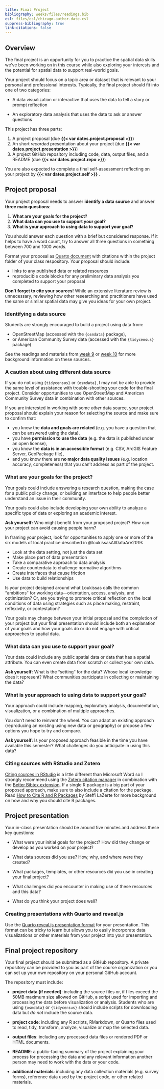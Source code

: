 ```yaml
---
title: Final Project
bibliography: weeks/files/readings.bib
csl: files/csl/chicago-author-date.csl
suppress-bibliography: true
link-citations: false
---
```


## Overview

The final project is an opportunity for you to practice the spatial data skills we've been working on in this course while also exploring your interests and the potential for spatial data to support real-world goals.

Your project should focus on a topic area or dataset that is relevant to your personal and professional interests. Typically, the final project should fit into one of two categories:

-   A data visualization or interactive that uses the data to tell a story or prompt reflection

-   An exploratory data analysis that uses the data to ask or answer questions

This project has three parts:

1.  A project proposal (due **{{< var dates.project.proposal >}}**)
2.  An short *recorded* presentation about your project (due **{{< var dates.project.presentation >}}**)
3.  A project GitHub repository including code, data, output files, and a README (due **{{< var dates.project.repo >}}**)

You are also expected to complete a final self-assessment reflecting on your project by **{{< var dates.project.self >}}** .

<!--
You are also expected to share peer feedback on two other project presentations completed by **{{< var dates.project.feedback >}}** (updated).
-->

## Project proposal

Your project proposal needs to answer **identify a data source** and answer **three main questions**:

1. **What are your goals for the project?**
2. **What data can you use to support your goal?**
3. **What is your approach to using data to support your goal?**

You should answer each question with a brief but considered response. If it helps to have a word count, try to answer all three questions in something between 700 and 1000 words.

Format your proposal as [Quarto document](https://quarto.org/) with citations within the project folder of your class respository. Your proposal should include:

- links to any published data or related resources
- reproducible code blocks for any preliminary data analysis you completed to support your proposal

**Don't forget to cite your sources!** While an extensive literature review is unnecessary, reviewing how other researching and practitioners have used the same or similar spatial data may give you ideas for your own project.

### Identifying a data source

Students are strongly encouraged to build a project using data from:

-   OpenStreetMap (accessed with the `{osmdata}` package),
-   or American Community Survey data (accessed with the `{tidycensus}` package)

See the readings and materials from [week 9](https://bldgspatialdata.github.io/website/weeks/week_09.html) or [week 10](https://bldgspatialdata.github.io/website/weeks/week_10.html) for more background information on these sources.

:::{.callout-important appearance='simple' icon=true}
### A caution about using different data source
If you do not using `{tidycensus}` or `{osmdata}`, I may not be able to provide the same level of assistance with trouble-shooting your code for the final project. Consider opportunities to use OpenStreetMap and American Community Survey data in combination with other sources.
:::

If you are interested in working with some *other* data source, your project proposal should explain your reason for selecting the source and make sure to confirm that:

-   you know the **data and goals are related** (e.g. you have a question that can be answered using the data),
-   you have **permission to use the data** (e.g. the data is published under an open license),
-   you know the **data is in an accessible format** (e.g. CSV, ArcGIS Feature Server, GeoPackage file),
-   and you know there are **no major data quality issues** (e.g. location accuracy, completeness) that you can't address as part of the project.

### What are your goals for the project?

Your goals could include answering a research question, making the case for a public policy change, or building an interface to help people better understand an issue in their community.

Your goals could also include developing your own ability to analyze a specific type of data or exploring an academic interest.

**Ask yourself:** Who might benefit from your proposed project? How can your project can avoid causing people harm?

In framing your project, look for opportunities to apply one or more of the six models of local practice described in @loukissasAllDataAre2019:

-   Look at the data setting, not just the data set
-   Make place part of data presentation
-   Take a comparative approach to data analysis
-   Create counterdata to challenge normative algorithms
-   Create interfaces that cause friction
-   Use data to build relationships

Is your project designed around what Loukissas calls the common "ambitions" for working data---orientation, access, analysis, and optimization? Or, are you trying to promote critical reflection on the local conditions of data using strategies such as place making, restraint, reflexivity, or contestation?

Your goals may change between your initial proposal and the completion of your project but your final presentation should include both an explanation of your goals and how your goals do or do not engage with critical approaches to spatial data.

### What data can you use to support your goal?

Your data could include any public spatial data or data that has a spatial attribute. You can even create data from scratch or collect your own data.

**Ask yourself:** What is the "setting" for the data? Whose local knowledge does it represent? What communities participate in collecting or maintaining the data?

### What is your approach to using data to support your goal?

Your approach could include mapping, exploratory analysis, documentation, visualization, or a combination of multiple approaches.

You don't need to reinvent the wheel. You can adapt an existing approach (reproducing an existing using new data or geography) or propose a few options you hope to try and compare.

**Ask yourself:** Is your proposed approach feasible in the time you have available this semester? What challenges do you anticipate in using this data?

:::{.callout-tip appearance='simple' icon=true}
### Citing sources with RStudio and Zotero

[Citing sources in RStudio](https://rstudio.github.io/visual-markdown-editing/citations) is a little different than Microsoft Word so I strongly recommend using the [Zotero citation manager](https://zotero.org/) in combination with the [Better Bibtex extension](https://retorque.re/zotero-better-bibtex/). If a single R package is a big part of your proposed approach, make sure to also include a citation for the package. Read [How to Cite R and R Packages](https://ropensci.org/blog/2021/11/16/how-to-cite-r-and-r-packages/) by Steffi LaZerte for more background on how and why you should cite R packages.

:::

## Project presentation

Your in-class presentation should be around five minutes and address these key questions:

-   What were your initial goals for the project? How did they change or develop as you worked on your project?

-   What data sources did you use? How, why, and where were they created?

-   What packages, templates, or other resources did you use in creating your final project?

-   What challenges did you encounter in making use of these resources and this data?

-   What do you think your project does well?

::: {.callout-tip appearance="simple"}
### Creating presentations with Quarto and reveal.js
Use the [Quarto reveal.js presentation format](https://quarto.org/docs/presentations/revealjs/) for your presentation. This format can be tricky to learn but allows you to easily incorporate data visualizations or other materials from your project into your presentation.
:::

## Final project repository

Your final project should be submitted as a GitHub repository. A private repository can be provided to you as part of the course organization or you can set up your own repository on your personal GitHub account.

The repository must include:

-   **project data (if needed)**: including the source files or, if files exceed the 50MB maximum size allowed on GitHub, a script used for importing and processing the data before visualization or analysis. Students who are using `{osmdata}` or `{tidycensus}` should include scripts for downloading data but *do not* include the source data.

-   **project code**: including any R scripts, RMarkdown, or Quarto files used to read, tidy, transform, analyze, visualize or map the selected data.

-   **output files**: including any processed data files or rendered PDF or HTML documents.

-   **README**: a public-facing summary of the project explaining your process for processing the data and any relevant information another person may need to work with the data or your code.

-   **additional materials**: including any data collection materials (e.g. survey forms), reference data used by the project code, or other related materials.
